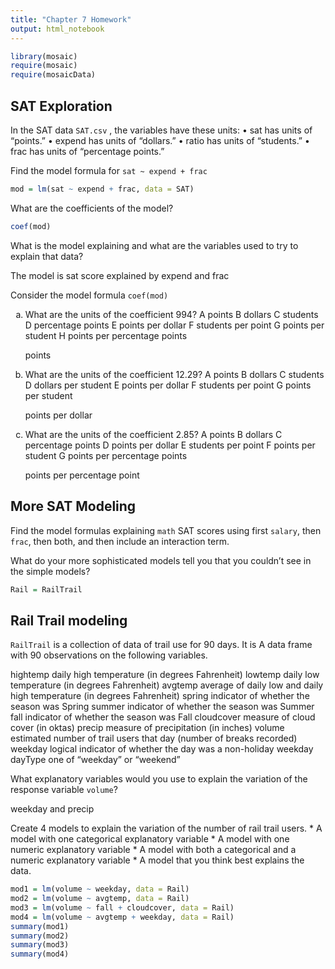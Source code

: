 ---
title: "Chapter 7 Homework"
output: html_notebook
---

```{r}
library(mosaic)
require(mosaic)
require(mosaicData)
```

## SAT Exploration

In the SAT data `SAT.csv` , the variables have these units:
• sat has units of "points."
• expend has units of "dollars."
• ratio has units of "students."
• frac has units of "percentage points."

Find the model formula for `sat ~ expend + frac`
```{r}
mod = lm(sat ~ expend + frac, data = SAT)
```

What are the coefficients of the model?
```{r}
coef(mod)
```

What is the model explaining and what are the variables used to try to explain
that data?

The model is sat score explained by expend and frac


Consider the model formula `coef(mod)`

(a) What are the units of the coefficient 994?
    A points
    B dollars
    C students
    D percentage points
    E points per dollar
    F students per point
    G points per student
    H points per percentage points
    
    points
    
(b) What are the units of the coefficient 12.29?
    A points
    B dollars
    C students
    D dollars per student
    E points per dollar
    F students per point
    G points per student
    
    points per dollar
    
(c) What are the units of the coefficient 2.85?
    A points
    B dollars
    C percentage points
    D points per dollar
    E students per point
    F points per student
    G points per percentage points
    
    points per percentage point


## More SAT Modeling

Find the model formulas explaining `math` SAT scores using first `salary`, then `frac`, then both, and then include an interaction term.

What do your more sophisticated models tell you that you couldn't see in the simple models?
```{r}
Rail = RailTrail
```


## Rail Trail modeling
`RailTrail` is a collection of data of trail use for 90 days. It is A data frame with 90 observations on the following variables.

hightemp daily high temperature (in degrees Fahrenheit)
lowtemp daily low temperature (in degrees Fahrenheit)
avgtemp average of daily low and daily high temperature (in degrees Fahrenheit)
spring indicator of whether the season was Spring
summer indicator of whether the season was Summer
fall indicator of whether the season was Fall
cloudcover measure of cloud cover (in oktas)
precip measure of precipitation (in inches)
volume estimated number of trail users that day (number of breaks recorded)
weekday logical indicator of whether the day was a non-holiday weekday
dayType one of "weekday" or "weekend"

What explanatory variables would you use to explain the variation of the response variable `volume`? 

weekday and precip

Create 4 models to explain the variation of the number of rail trail users. 
 * A model with one categorical explanatory variable
 * A model with one numeric explanatory variable
 * A model with both a categorical and a numeric explanatory variable
 * A model that you think best explains the data.

```{r}
mod1 = lm(volume ~ weekday, data = Rail)
mod2 = lm(volume ~ avgtemp, data = Rail)
mod3 = lm(volume ~ fall + cloudcover, data = Rail)
mod4 = lm(volume ~ avgtemp + weekday, data = Rail)
summary(mod1)
summary(mod2)
summary(mod3)
summary(mod4)
```

